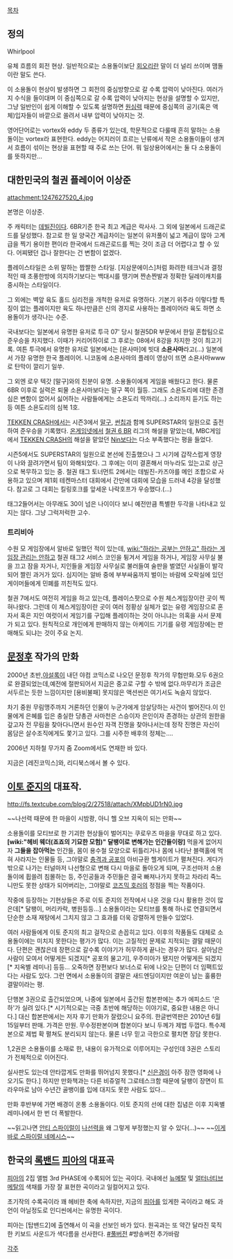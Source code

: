 [[목차]]

== 정의 ==
Whirlpool

유체 흐름의 회전 현상. 일반적으로는 소용돌이보단 [[회오리]]란 말이 더 널리 쓰이며 맴돌이란 말도 쓴다.  

이 소용돌이 현상이 발생하면 그 회전의 중심방향으로 갈 수록 압력이 낮아진다. 여러가지 수식을 들이대며 이 중심쪽으로 갈 수록 압력이 낮아지는 현상을 설명할 수 있지만, 그냥 일반인이 쉽게 이해할 수 있도록 설명하면 [[원심력]] 때문에 중심쪽의 공기(혹은 액체)입자들이 바깥으로 쏠려서 내부 압력이 낮아지는 것.

영어단어로는 vortex와 eddy 두 종류가 있는데, 학문적으로 다룰때 흔히 말하는 소용돌이는 vortex라 표현한다. eddy는 어지러이 흐르는 난류에서 작은 소용돌이들이 생겨서 흐름이 섞이는 현상을 표현할 때 주로 쓰는 단어. 뭐 일상용어에서는 둘 다 소용돌이를 뜻하지만...

== 대한민국의 철권 플레이어 이상준 ==

attachment:1247627520_4.jpg 

본명은 이상준.

주 캐릭터는 [[데빌진]]이다. 6BR기준 한국 최고 계급은 락사사. 그 외에 일본에서 드래곤로드를 달성했다. 참고로 한 일 양국간 계급차이는 일본이 유저풀이 넓고 계급이 많아 고계급을 찍기 용이한 편이라 한국에서 드래곤로드를 찍는 것이 조금 더 어렵다고 할 수 있다. 어찌됐던 겁나 잘한다는 건 변함이 없겠다.

플레이스타일은 소위 말하는 짭짤한 스타일. [지삼문에이스]처럼 화려한 테크닉과 결정적인 때 초풍한방에 의지하기보다는 백대시를 땡기며 짠손짠발과 정확한 딜레이캐치를 중시하는 스타일이다. 

그 외에는 벽앞 육도 홀드 심리전을 개척한 유저로 유명하다. 기본기 위주라 이렇다할 특징이 없는 플레이지만 육도 하나만큼은 신의 경지로 사용하는 플레이어라 육도 하면 소용돌이가 생각나는 수준.

국내보다는 일본에서 유명한 유저로 투극 07' 당시 철권5DR 부문에서 한일 혼합팀으로 준우승을 차지했다. 이때가 커리어하이로 그 후로는 08에서 8강을 차지한 것이 최고기록. 여튼 투극에서 유명한 유저로 일본에서는 [욘사마]에 빗대 '''소욘사마'''라고(...) 일본에서 가장 유명한 한국 플레이어. 니코동에 소욘사마의 플레이 영상이 뜨면 소욘사마www로 탄막이 깔리기 일쑤. 

그 외엔 로우 텍갓 [말구]와의 친분이 유명. 소용돌이에게 게임을 배웠다고 한다. 물론 6BR 이후로 실력은 퇴물 소욘사마보다는 말구 쪽이 월등. 그래도 소욘도리에 대한 존경심은 변함이 없어서 싫어하는 사람들에게는 소욘도리 딱까리(...) 소리까지 듣기도 하는 등 여튼 소욘도리의 심복 1호.

[[TEKKEN CRASH]]에서는 시즌3에서 [[말구]], [[썬칩]]과 함께 SUPERSTAR의 일원으로 출전하여 준우승을 기록했다. [[온게임넷]]에서 [[철권 6 BR]] 리그의 해설을 맡았는데, MBC게임에서 [[TEKKEN CRASH]]의 해설을 맡았던 [[Nin]]보다는 다소 부족했다는 평을 들었다.

시즌5에서도 SUPERSTAR의 일원으로 본선에 진출했으나 그 시기에 갑작스럽게 영장이 나와 끌려가면서 팀이 와해되었다. 그 후에는 이미 결혼해서 마누라도 있는고로 상근으로 복무하고 있는 중. 철권 태그 토너먼트 2에서는 데빌진-카즈야를 메인 조합으로 사용하고 있으며 제1회 테켄마스터 대회에서 간만에 대회에 모습을 드러내 4강을 달성했다. 참고로 그 대회는 킬링호크를 앞세운 나락호프가 우승했다.(...)

태그2들어서는 아무래도 30이 넘은 나이이다 보니 예전만큼 특별한 두각을 나타내고 있지는 않다. 그냥 그럭저럭한 고수.

=== 트리비아 ===

수원 모 게임장에서 알바로 일했던 적이 있는데, [[wiki:"하라는 공부는 안하고" 하라는 게임장 관리는 안하고]] 철권 태그2 서비스 코인을 튕겨서 게임을 하거나, 게임장 사무실 불을 끄고 잠을 자거나, 지인들을 게임장 사무실로 불러들여 술판을 벌였던 사실들이 발각되어 짤린 과거가 있다. 심지어는 알바 중에 부부싸움까지 벌이는 바람에 오락실에 있던 게이머들에게 민폐를 끼친적도 있다.

철권 7에서도 여전히 게임을 하고 있는데, 플레이스팟으로 수원 체스게임장이란 곳이 찍혀나왔다. 그런데 이 체스게임장이란 곳이 여러 정황상 실체가 없는 유령 게임장으로 혼자서 혹은 지인 여럿이서 게임기를 구입해 플레이하는 것이 아니냐는 의혹을 사서 문제가 되고 있다. 원칙적으로 개인에게 판매하지 않는 아케이드 기기를 유령 게임장에는 판매해도 되냐는 것이 주요 논지.

== [[문정후]] 작가의 만화 ==
2000년 초반,[[야설록]]이 내던 야컴 코믹스로 나오던 문정후 작가의 무협만화.모두 6권으로 완결되었는데,예전에 절판되어서 지금은 중고로 구할 수 밖에 없다.마무리가 조금은 서두르는 듯한 느낌이지만 [용비불패] 못지않은 액션씬은 여기서도 녹슬지 않았다.

차기 중원 무림맹주까지 거론하던 인물이 누군가에게 암살당하는 사건이 벌어진다.이 인물에게 은혜를 입은 충실한 당총관 사마천은 스승이자 은인이자 존경하는 상관의 원한을 갚고자 전 무림을 찾아다니면서 원수인 자객 진명을 찾아나서는데 정작 진명은 자신이 몸담은 살수조직에게도 쫓기고 있다. 그를 시주한 배후의 정체는....

2006년 지하철 무가지 줌 Zoom에서도 연재한 바 있다.

지금은 [레진코믹스]와, 리디북스에서 볼 수 있다.

== [[이토 준지]]의 대표작. ==
http://fs.textcube.com/blog/2/27518/attach/XMpbUD1rN0.jpg

~~나선력 때문에 한 마을이 시밤쾅, 아니 헬 오브 지옥이 되는 만화~~

소용돌이를 모티브로 한 기괴한 현상들이 벌어지는 쿠로우즈 마을을 무대로 하고 있다. '''[wiki:"헤비 웨더(죠죠의 기묘한 모험)" 달팽이로 변해가는 인간들이랑]''' 먹을게 없어지자 '''그들을 잡아먹는''' 인간들, 몸이 용수철 모양으로 뒤틀리거나 몸에 나타난 블랙홀에 먹혀 사라지는 인물들 등, 그야말로 [[충격과 공포]]의 아비규환 헬게이트가 펼쳐진다. 게다가 밖으로 나가는 터널마저 나선형으로 변해 다시 마을로 돌아오게 되며, 구조선마저 소용돌이에 휩쓸려 침몰하는 등, 주인공들과 주민들은 결국 빠져나가지 못하고 차라리 죽느니만도 못한 상태가 되어버리는, 그야말로 [[코즈믹 호러]]의 정점을 찍는 작품이다. 

작중에 등장하는 기현상들은 주로 이토 준지의 전작에서 나온 것을 다시 활용한 것이 많은데[* 달팽이, 머리카락, 병원등등...] 소용돌이라는 모티브를 통해 하나로 연결되면서 단순한 소재 재탕에서 그치지 않고 그 효과를 더욱 강렬하게 만들수 있었다. 

여러 사람들에게 이토 준지의 최고 걸작으로 손꼽히고 있다. 이후의 작품들도 대체로 소용돌이에는 미치지 못한다는 평가가 많다. 이는 고질적인 문제로 지적되는 결말 때문이다. 단편은 괜찮은데 장편으로 갈수록 이야기가 허무하게 끝나는 경우가 많다. 살아남은 사람이 모여서 어떻게든 되겠지[* 공포의 물고기], 우주미아가 됐지만 어떻게든 되겠지[* 지옥별 레미나] 등등... 오죽하면 장편보다 보너스로 뒤에 나오는 단편이 더 임팩트있다는 사람도 있다. 그런 면에서 소용돌이의 결말은 새드엔딩이지만 여운이 남는 훌륭한 결말이라는 평.

단행본 3권으로 출간되었으며, 나중에 일본에서 출간된 합본판에는 추가 에피소드 '은하'가 실려 있다.[* 시기적으로는 극중 초반에 해당하는 이야기로, 중요한 내용은 아니다.] 대신 합본판에서는 저자 후기 만화가 잘렸으니 요주의. 한글번역판은 2010년 6월 15일부터 판매. 가격은 만원. 무수정판본이며 합본이다 보니 두께가 제법 두껍다. 특수제본으로 제법 확 펼쳐도 분리되지 않는다. 물론 너무 믿고 극한으로 펼치면 장담 못한다.

1,2권은 소용돌이를 소재로 한, 내용이 유가적으로 이루어지는 구성인데 3권은 스토리가 전체적으로 이어진다.

실사판도 있는데 안타깝게도 만화를 뛰어넘지 못했다.[* [[신은경]]이 아주 잠깐 영화에 나오기도 한다.] 하지만 만화책과는 다른 비쥬얼적 그로테스크함 때문에 달팽이 장면이 트라우마로 남아 수년간 골뱅이를 입에 대지도 못한 사람도 있다...

만화 후반부에 가면 배경이 온통 소용돌이다. 이토 준지의 선에 대한 집념은 이후 지옥별 레미나에서 한 번 더 폭발한다.

~~읽고나면 [[안티 스파이럴]]이 [[나선력]]을 왜 그렇게 부정했는지 알 수 있다(…)~~
~~[http://bbs2.ruliweb.daum.net/gaia/do/ruliweb/default/325/read?bbsId=G005&articleId=13909928&itemId=143 이게 바로 스파이럴 네메시스]~~

== 한국의 [[록]][[밴드]] [[피아]]의 대표곡 ==
[[피아]]의 2집 앨범 3rd PHASE에 수록되어 있는 곡이다. 국내에선 [[뉴메탈]] 및 [[얼터너티브]] [[메탈]]의 색채를 가장 잘 표현한 곡이라고 일컬어지고 있다.

초기작의 수록곡이라 꽤 헤비한 축에 속하지만, 지금의 [[피아]]를 있게한 곡이라고 해도 과언이 아닐정도로 인디씬에서는 유명한 곡이다.

피아는 [탑밴드2]에 출연해서 이 곡을 선보인 바가 있다. 원곡과는 또 약간 달라진 묵직한 키보드 사운드가 색다름을 선사한다. [http://youtu.be/NGuwD-1h1D0 #풀버전] #방송버전 추가바람

[[각주]]
